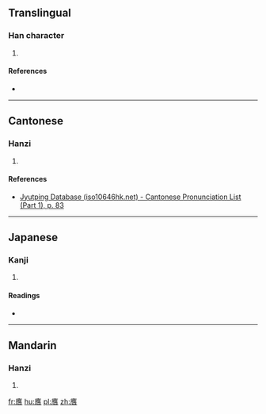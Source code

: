 ==Translingual==

===Han character===
{{Han char|rn=30|rad=口|as=13|sn=16|four=|canj=戈人土口 (IOGR), X戈人土口 (XIOGR)|ids=⿸[[广]]⿱⿰[[亻]][[隹]][[口]]}}

# {{defn|Han|sort=口13}}

====References====
* {{Han ref|kx=0209.180|dkj=04352|dj=0432.040|hdz=10693.100|uh=565F|ud=22111}}

----

==Cantonese==

===Hanzi===
{{yue-hanzi|jyut=jing3|y=ying3}}

# {{defn|lang=yue|sort=口13}}

====References====
*[http://www.iso10646hk.net/jp/document/download.jsp Jyutping Database (iso10646hk.net) - Cantonese Pronunciation List (Part 1), p. 83]

----

==Japanese==

===Kanji===
{{ja-kanji|grade=|rs=口13}}

# {{defn|lang=ja|sort=口13}}

====Readings====
* {{ja-readings|on=[[よう]] (yō)|kun=}}

----

==Mandarin==

===Hanzi===
{{cmn-hanzi|pin=[[yìng]] ([[ying4]])|wg=ying<sup>4</sup>}}

# {{defn|lang=cmn|sort=口13}}

[[fr:噟]]
[[hu:噟]]
[[pl:噟]]
[[zh:噟]]
